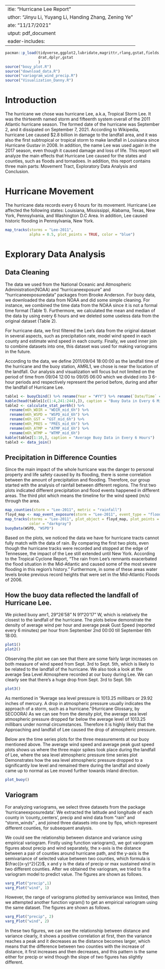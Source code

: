 ---
title: "Hurricane Lee Report"
author: "Jinyu Li, Yuyang Li, Handing Zhang, Zening Ye"
date: "11/17/2021"
output: pdf_document
header-includes: \usepackage{setspace}\doublespacing
---

```r
pacman::p_load(tidyverse,ggplot2,lubridate,magrittr,rlang,gstat,fields,hurricaneexposure,hurricaneexposuredata,knitr,gridExtra,
               drat,dplyr,gstat
               )
source("bouy_plot.R")
source("download_data.R")
source("variogram_wind_precip.R")
source("Visualization_Danny.R")
```

# Introduction
The hurricane we chose was hurricane Lee, a.k.a, Tropical Storm Lee. It was the thirteenth named storm and fifteenth system overall of the 2011 Atlantic hurricane season. The formed date of the hurricane was September 2, and it dissipated on September 7, 2021. According to Wikipedia, hurricane Lee caused $2.8 billion in damage to the landfall area, and it was also the first subtropical or tropical storm to make landfall in Louisiana since Hurricane Gustav in 2008. In addition, the name Lee was used again in the 2017 season, even though it caused damage and loss of life. This report will analyze the main effects that Hurricane Lee caused for the states and counties, such as floods and tornadoes. In addition, this report contains three main parts: Movement Tract, Exploratory Data Analysis and Conclusion. 

# Hurricane Movement
The hurricane data records every 6 hours for its movement. Hurricane Lee affected the following states: Louisiana, Mississippi, Alabama, Texas, New York, Pennsylvania, and Washington D.C Area. In addition, Lee caused historic flooding in Pennsylvania, New York. 
```r
map_tracks(storms = "Lee-2011",
           alpha = 0.5, plot_points = TRUE, color = "blue")
```

# Explorary Data Analysis
## Data Cleaning
The data we used from the National Oceanic and Atmospheric Administration(NOAA) and “hurricaneexposure” and “hurricaneexposuredata” packages from Brooke Anderson. For buoy data, we downloaded the data from NOAA and did some simple cleaning. For instance, we combined the time data from the NOAA since it is not a formal time format (Table 1). Furthermore, we calculated the mean and median of the data by using every 6 hours and we deleted some useless data from the original dataset (Table 2).  

For hurricane data, we first filtered the Lee’s data from the original dataset in several aspects, such as precipitation rate, model wind speed in each county and estimate wind speed in each county. Finally, we used inner join to combine datasets into one, this dataset was used for making variograms in the future. 


According to the data, we define 2011/09/04 18:00:00 as the landfall time of the hurricane and the buoy station, AMRL1, we chose is near the location of the landfall. Our analysis and visualization will focus but not limited on the period of time from 09/04 12:00 to 09/05 06:00 which we divided into 3 6-hour periods and respectively represent the period before, during and after the landfall of Hurricane Lee.
```r
table1 <- buoyCbind() %>% rename(Year = "#YY") %>% rename(`Date/Time` = "DT" )
kable(head(table1[c(1:4,241:244),]), caption = "Buoy Data in Every 6 Minutes")
table2 <- calculate_stat_per6h() %>% 
  rename(m6h_WDIR = "WDIR_mid_6h") %>% 
  rename(m6h_WSPD = "WSPD_mid_6h") %>%
  rename(m6h_GST = "GST_mid_6h") %>% 
  rename(m6h_PRES = "PRES_mid_6h") %>%
  rename(m6h_ATMP = "ATMP_mid_6h") %>%
  rename(m6h_WTMP = "WTMP_mid_6h")
kable(table2[1:10,], caption = "Average Buoy Data in Every 6 Hours")
table3 <- data_join()
```

## Precipitation in Difference Counties
Since the main impact of the whole hurricane was the danger to personal property and life safety caused by its flooding, there is some correlation between the amount of precipitation and flooding. Therefore, our group started with the analysis of rainfall between different regions. The first two plots indicated different precipitation and flood events happened in different areas. The third plot which means the timeline for the wind speed (m/s) through the area. 
```r
map_counties(storm = "Lee-2011", metric = "rainfall")
floyd_map <- map_event_exposure(storm = "Lee-2011", event_type = "flood")
map_tracks(storms = "Lee-2011", plot_object = floyd_map, plot_points = TRUE, 
           color = "darkgray")
buoyData(WSPD, "WSPD")
```

Based on the plots, we noticed the data we have for hurricane tracts cannot fully match with the data of rain. By comparing the first two plots, even though the hurricane tracks were recorded and stopped at the edge of Tennessee, the impact of the Lee still extended until New York. According to the Tropical Cyclone Report, “The rain from Lee’s remnants exacerbated the flood situation in the Mid-Atlantic and caused some of the most severe flooding in this region’s history.” Furthermore,  in some of these areas water levels broke previous record heights that were set in the Mid-Atlantic Floods of 2006.


##  How the buoy data reflected the landfall of Hurricane Lee. 

We picked buoy amr1, 29°26'58" N 91°20'17" W, which is relatively the closest to the landfall of the hurricane. The plots below demonstrate the density of  average wind per hour and average peak Gust Speed (reported every 6 minutes) per hour from September 2nd 00:00 till September 6th 18:00. 

```r
plot1()
plot2()
```

Observing the plot we can see that there are some fairly large increases on both measure of wind speed from Sept. 3rd to Sept. 5th, which is likely to be related to the landfall of the hurricane. We also took a look at the average Sea Level Atmosphere recorded at our buoy during Lee. We can clearly see that there’s  a huge drop from Sept. 3rd to Sept. 5th

```r
plot3()
```

As mentioned in “Average sea level pressure is 1013.25 millibars or 29.92 inches of mercury. A drop in atmospheric pressure usually indicates the approach of a storm, such as a hurricane.”(Hurricane Glossary, by SECOORA) As we can see from the density plot, the average sea level atmospheric pressure dropped far below the average level of 1013.25 millibars under normal circumstances. Therefore it is highly likely that the Approaching and landfall of Lee caused the drop of atmospheric pressure.

Below are the time series plots for the three measurements at our buoy mentioned above. The average wind speed and average peak gust speed plots shows us where the three major spikes took place during the landfall of Lee, where the sea level atmospheric pressure time series plot 
Demonstrates how the sea level atmospheric pressure dropped to a significantly low level and remained there during the landfall and slowly came up to normal as Lee moved further towards inland direction.
```r
plot_buoy()
```

## Variogram
For analyzing variograms, we select three datasets from the package ‘hurricaneexposuredata’. We extracted the latitude and longitude of each county in ‘county_centers’, precip and wind data from “rain” and “storm_winds” , and joined three datasets into one by fips, which represent different counties, for subsequent analysis.

We could see the relationship between distance and variance using empirical variogram. Firstly using function variogram(), we got variogram figures about precip and wind separately, the x-axis is the distance between a pair of counties around hurricane path, and the y-axis is the semivariance of selected value between two counties, which formula is $\frac{(x-y)^2}{2}$, x and y is the data of precip or max sustained wind in two different counties. After we obtained the variogram, we tried to fit a variogram model to predict value. The figures are shown as follows.

```r
varg_Plot("precip",1)
varg_Plot("wind", 1)
```

However, the range of  variograms plotted by semivariance was limited, then we attempted another function vgram() to get an empirical variogram using the same dataset. The figures are shown as follows.

```r
varg_Plot("precip", 2)
varg_Plot("wind", 2)
```

In these two figures, we can see the relationship between distance and variance clearly, it shows a positive correlation at first, then the variance reaches a peak and it decreases as the  distance becomes larger, which means that the difference between two counties with the increase of distance, it first increases and then decreases, and this pattern is the same either for precip or wind though the slope of two figures has slightly different.
